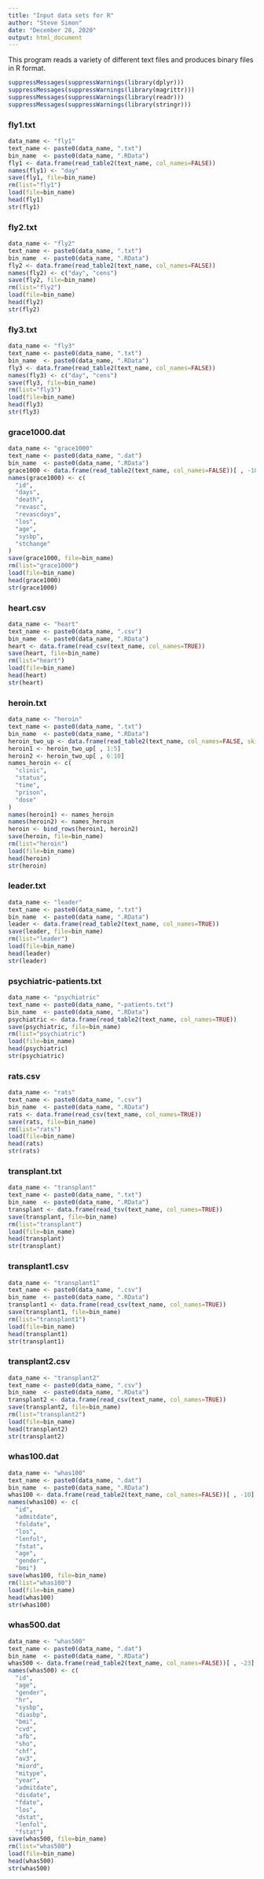 ```yaml
---
title: "Input data sets for R"
author: "Steve Simon"
date: "December 28, 2020"
output: html_document
---
```


This program reads a variety of different text files and produces binary files in R format.

```r
suppressMessages(suppressWarnings(library(dplyr)))
suppressMessages(suppressWarnings(library(magrittr)))
suppressMessages(suppressWarnings(library(readr)))
suppressMessages(suppressWarnings(library(stringr)))
```

### fly1.txt

```r
data_name <- "fly1"
text_name <- paste0(data_name, ".txt")
bin_name  <- paste0(data_name, ".RData")
fly1 <- data.frame(read_table2(text_name, col_names=FALSE))
names(fly1) <- "day"
save(fly1, file=bin_name)
rm(list="fly1")
load(file=bin_name)
head(fly1)
str(fly1)
```

### fly2.txt

```r
data_name <- "fly2"
text_name <- paste0(data_name, ".txt")
bin_name  <- paste0(data_name, ".RData")
fly2 <- data.frame(read_table2(text_name, col_names=FALSE))
names(fly2) <- c("day", "cens")
save(fly2, file=bin_name)
rm(list="fly2")
load(file=bin_name)
head(fly2)
str(fly2)
```

### fly3.txt

```r
data_name <- "fly3"
text_name <- paste0(data_name, ".txt")
bin_name  <- paste0(data_name, ".RData")
fly3 <- data.frame(read_table2(text_name, col_names=FALSE))
names(fly3) <- c("day", "cens")
save(fly3, file=bin_name)
rm(list="fly3")
load(file=bin_name)
head(fly3)
str(fly3)
```

### grace1000.dat

```r
data_name <- "grace1000"
text_name <- paste0(data_name, ".dat")
bin_name  <- paste0(data_name, ".RData")
grace1000 <- data.frame(read_table2(text_name, col_names=FALSE))[ , -10]
names(grace1000) <- c(
  "id",
  "days",
  "death",
  "revasc",
  "revascdays",
  "los",
  "age",
  "sysbp",
  "stchange"
)
save(grace1000, file=bin_name)
rm(list="grace1000")
load(file=bin_name)
head(grace1000)
str(grace1000)
```

### heart.csv

```r
data_name <- "heart"
text_name <- paste0(data_name, ".csv")
bin_name  <- paste0(data_name, ".RData")
heart <- data.frame(read_csv(text_name, col_names=TRUE))
save(heart, file=bin_name)
rm(list="heart")
load(file=bin_name)
head(heart)
str(heart)
```

### heroin.txt

```r
data_name <- "heroin"
text_name <- paste0(data_name, ".txt")
bin_name  <- paste0(data_name, ".RData")
heroin_two_up <- data.frame(read_table2(text_name, col_names=FALSE, skip=1))
heroin1 <- heroin_two_up[ , 1:5]
heroin2 <- heroin_two_up[ , 6:10]
names_heroin <- c(
  "clinic",
  "status",
  "time",
  "prison",
  "dose"
)
names(heroin1) <- names_heroin
names(heroin2) <- names_heroin
heroin <- bind_rows(heroin1, heroin2)
save(heroin, file=bin_name)
rm(list="heroin")
load(file=bin_name)
head(heroin)
str(heroin)
```

### leader.txt

```r
data_name <- "leader"
text_name <- paste0(data_name, ".txt")
bin_name  <- paste0(data_name, ".RData")
leader <- data.frame(read_table2(text_name, col_names=TRUE))
save(leader, file=bin_name)
rm(list="leader")
load(file=bin_name)
head(leader)
str(leader)
```

### psychiatric-patients.txt

```r
data_name <- "psychiatric"
text_name <- paste0(data_name, "-patients.txt")
bin_name  <- paste0(data_name, ".RData")
psychiatric <- data.frame(read_table2(text_name, col_names=TRUE))
save(psychiatric, file=bin_name)
rm(list="psychiatric")
load(file=bin_name)
head(psychiatric)
str(psychiatric)
```

### rats.csv

```r
data_name <- "rats"
text_name <- paste0(data_name, ".csv")
bin_name  <- paste0(data_name, ".RData")
rats <- data.frame(read_csv(text_name, col_names=TRUE))
save(rats, file=bin_name)
rm(list="rats")
load(file=bin_name)
head(rats)
str(rats)
```

### transplant.txt

```r
data_name <- "transplant"
text_name <- paste0(data_name, ".txt")
bin_name  <- paste0(data_name, ".RData")
transplant <- data.frame(read_tsv(text_name, col_names=TRUE))
save(transplant, file=bin_name)
rm(list="transplant")
load(file=bin_name)
head(transplant)
str(transplant)
```

### transplant1.csv

```r
data_name <- "transplant1"
text_name <- paste0(data_name, ".csv")
bin_name  <- paste0(data_name, ".RData")
transplant1 <- data.frame(read_csv(text_name, col_names=TRUE))
save(transplant1, file=bin_name)
rm(list="transplant1")
load(file=bin_name)
head(transplant1)
str(transplant1)
```

### transplant2.csv

```r
data_name <- "transplant2"
text_name <- paste0(data_name, ".csv")
bin_name  <- paste0(data_name, ".RData")
transplant2 <- data.frame(read_csv(text_name, col_names=TRUE))
save(transplant2, file=bin_name)
rm(list="transplant2")
load(file=bin_name)
head(transplant2)
str(transplant2)
```

### whas100.dat

```r
data_name <- "whas100"
text_name <- paste0(data_name, ".dat")
bin_name  <- paste0(data_name, ".RData")
whas100 <- data.frame(read_table2(text_name, col_names=FALSE))[ , -10]
names(whas100) <- c(
  "id", 
  "admitdate",
  "foldate",
  "los",
  "lenfol",
  "fstat",
  "age",
  "gender",
  "bmi")
save(whas100, file=bin_name)
rm(list="whas100")
load(file=bin_name)
head(whas100)
str(whas100)
```

### whas500.dat

```r
data_name <- "whas500"
text_name <- paste0(data_name, ".dat")
bin_name  <- paste0(data_name, ".RData")
whas500 <- data.frame(read_table2(text_name, col_names=FALSE))[ , -23]
names(whas500) <- c(
  "id", 
  "age",
  "gender",
  "hr",
  "sysbp",
  "diasbp",
  "bmi",
  "cvd",
  "afb",
  "sho",
  "chf",
  "av3",
  "miord",
  "mitype",
  "year",
  "admitdate",
  "disdate",
  "fdate",
  "los",
  "dstat",
  "lenfol",
  "fstat")
save(whas500, file=bin_name)
rm(list="whas500")
load(file=bin_name)
head(whas500)
str(whas500)
```
